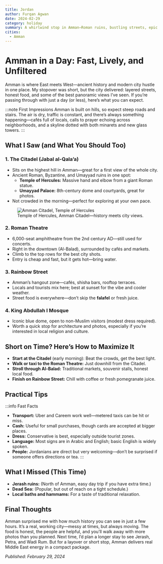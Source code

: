 ```yaml
---
title: Jordan
author: Furqan Agwan
date: 2024-02-29
category: holiday
summary: A whirlwind stop in Amman—Roman ruins, bustling streets, epic city views, and the practical realities of seeing Jordan’s capital when time is short.
cities:
  - Amman
---
```


# Amman in a Day: Fast, Lively, and Unfiltered

Amman is where East meets West—ancient history and modern city hustle in one place. My stopover was short, but the city delivered: layered streets, honest food, and some of the best panoramic views I’ve seen. If you’re passing through with just a day (or less), here’s what you can expect.

:::note First Impressions
Amman is built on hills, so expect steep roads and stairs. The air is dry, traffic is constant, and there’s always something happening—cafés full of locals, calls to prayer echoing across neighborhoods, and a skyline dotted with both minarets and new glass towers.
:::

## What I Saw (and What You Should Too)

### **1. The Citadel (Jabal al-Qala’a)**

- Sits on the highest hill in Amman—great for a first view of the whole city.
- Ancient Roman, Byzantine, and Umayyad ruins in one spot:
  - **Temple of Hercules:** Massive hand and elbow from a giant Roman statue.
  - **Umayyad Palace:** 8th-century dome and courtyards, great for photos.
- Not crowded in the morning—perfect for exploring at your own pace.

<figure>
  <img
    src="https://images.unsplash.com/photo-1504674900247-0877df9cc836?auto=format&fit=crop&w=800&q=80"
    alt="Amman Citadel, Temple of Hercules"
  />
  <figcaption>
    Temple of Hercules, Amman Citadel—history meets city views.
  </figcaption>
</figure>

### **2. Roman Theatre**

- 6,000-seat amphitheatre from the 2nd century AD—still used for concerts.
- Right in the downtown (Al-Balad), surrounded by cafés and markets.
- Climb to the top rows for the best city shots.
- Entry is cheap and fast, but it gets hot—bring water.

### **3. Rainbow Street**

- Amman’s hangout zone—cafés, shisha bars, rooftop terraces.
- Locals and tourists mix here; best at sunset for the vibe and cooler weather.
- Street food is everywhere—don’t skip the **falafel** or fresh juice.

### **4. King Abdullah I Mosque**

- Iconic blue dome, open to non-Muslim visitors (modest dress required).
- Worth a quick stop for architecture and photos, especially if you’re interested in local religion and culture.

## Short on Time? Here’s How to Maximize It

- **Start at the Citadel** (early morning): Beat the crowds, get the best light.
- **Walk or taxi to the Roman Theatre:** Just downhill from the Citadel.
- **Stroll through Al-Balad:** Traditional markets, souvenir stalls, honest local food.
- **Finish on Rainbow Street:** Chill with coffee or fresh pomegranate juice.

## Practical Tips

:::info Fast Facts

- **Transport:** Uber and Careem work well—metered taxis can be hit or miss.
- **Cash:** Useful for small purchases, though cards are accepted at bigger places.
- **Dress:** Conservative is best, especially outside tourist zones.
- **Language:** Most signs are in Arabic and English; basic English is widely spoken.
- **People:** Jordanians are direct but very welcoming—don’t be surprised if someone offers directions or tea.
  :::

## What I Missed (This Time)

- **Jerash ruins:** (North of Amman, easy day trip if you have extra time.)
- **Dead Sea:** (Popular, but out of reach on a tight schedule.)
- **Local baths and hammams:** For a taste of traditional relaxation.

## Final Thoughts

Amman surprised me with how much history you can see in just a few hours. It’s a real, working city—messy at times, but always moving. The food is honest, the people are helpful, and you’ll walk away with more photos than you planned.
Next time, I’d plan a longer stay to see Jerash, Petra, and Wadi Rum. But for a layover or short stop, Amman delivers real Middle East energy in a compact package.

_Published: February 29, 2024_
